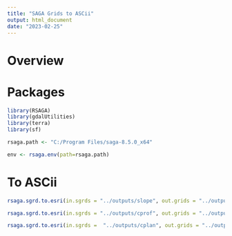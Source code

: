 ```yaml
---
title: "SAGA Grids to ASCii"
output: html_document
date: "2023-02-25"
---
```




# Overview


# Packages
```r
library(RSAGA)
library(gdalUtilities)
library(terra)
library(sf)
```

```r
rsaga.path <- "C:/Program Files/saga-8.5.0_x64"
```

```r
env <- rsaga.env(path=rsaga.path) 
```


# To ASCii
```r
rsaga.sgrd.to.esri(in.sgrds = "../outputs/slope", out.grids = "../outputs/slope", format = "ascii", env = env)

```

```r
rsaga.sgrd.to.esri(in.sgrds = "../outputs/cprof", out.grids = "../outputs/cprof", format = "ascii", env = env)

```

```r
rsaga.sgrd.to.esri(in.sgrds =  "../outputs/cplan", out.grids = "../outputs/cplan", format = "ascii", env = env)

```